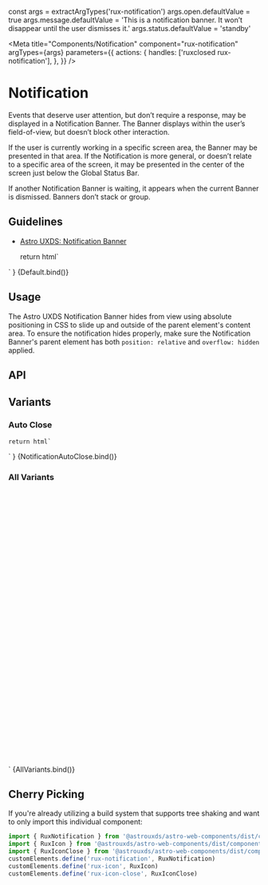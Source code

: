 const args = extractArgTypes('rux-notification')
args.open.defaultValue = true
args.message.defaultValue =
    'This is a notification banner. It won’t disappear until the user dismisses it.'
args.status.defaultValue = 'standby'

<Meta
    title="Components/Notification"
    component="rux-notification"
    argTypes={args}
    parameters={{
        actions: {
            handles: ['ruxclosed rux-notification'],
        },
    }}
/>

# Notification

Events that deserve user attention, but don’t require a response, may be displayed in a Notification Banner. The Banner displays within the user’s field-of-view, but doesn’t block other interaction.

If the user is currently working in a specific screen area, the Banner may be presented in that area. If the Notification is more general, or doesn’t relate to a specific area of the screen, it may be presented in the center of the screen just below the Global Status Bar.

If another Notification Banner is waiting, it appears when the current Banner is dismissed. Banners don’t stack or group.

## Guidelines

-   [Astro UXDS: Notification Banner](https://www.astrouxds.com/ui-components/notification-banner)

    return html`
<div style="display: flex; flex-flow: column; justify-content: center;">
    <rux-notification
        ?open="${args.open}"
        .closeAfter="${args.closeAfter}"
        status="${args.status}"
        message="${args.message}"
    >
    </rux-notification>
</div>
    `
}

<Canvas>
    <Story
        name="Default"
        height="100px"
        args={{
            open: true,
            closeAfter: null,
            message: "This is a notification banner. It won’t disappear until the user dismisses it.",
            status: "standby"
        }}
    >
        {Default.bind()}
    </Story>
</Canvas>

## Usage

The Astro UXDS Notification Banner hides from view using absolute positioning in CSS to slide up and outside of the parent element's content area. To ensure the notification hides properly, make sure the Notification Banner's parent element has both `position: relative` and `overflow: hidden` applied.

## API

<ArgsTable of="rux-notification" />

## Variants

### Auto Close

    return html`
<div style="display: flex; flex-flow: column; justify-content: center;">
    <rux-notification
        ?open="${args.open}"
        .closeAfter="${args.closeAfter}"
        .status="${args.status}"
        message="This is a notification banner. It will disappear in 2000 ms."
    >
    </rux-notification>
</div>
    `
}

<Canvas>
    <Story
        args={{
            open: true,
            closeAfter: 2000,
        }}
        name="Auto Close"
        height="100px"
    >
        {NotificationAutoClose.bind()}
    </Story>
</Canvas>

### All Variants

<div
    style="display: flex; flex-flow: column; justify-content: center; margin:20px;"
>
    <div
        style="display: flex; position: relative; height: 68px; margin-bottom: 20px; overflow: hidden;"
    >
        <rux-notification
            open
            status="off"
            message="Off notification banner"
        ></rux-notification>
    </div>
    <div
        style="display: flex; position: relative; height: 68px; margin-bottom: 20px; overflow: hidden;"
    >
        <rux-notification
            open
            status="standby"
            message="Standby notification banner"
        ></rux-notification>
    </div>
    <div
        style="display: flex; position: relative; height: 68px; margin-bottom: 20px; overflow: hidden;"
    >
        <rux-notification
            open
            status="normal"
            message="Normal notification banner"
        ></rux-notification>
    </div>
    <div
        style="display: flex; position: relative; height: 68px; margin-bottom: 20px; overflow: hidden;"
    >
        <rux-notification
            open
            status="caution"
            message="Caution notification banner"
        ></rux-notification>
    </div>
    <div
        style="display: flex; position: relative; height: 68px; margin-bottom: 20px; overflow: hidden;"
    >
        <rux-notification
            open
            status="serious"
            message="Serious notification banner"
        ></rux-notification>
    </div>
    <div
        style="display: flex; position: relative; height: 68px; margin-bottom: 20px; overflow: hidden;"
    >
        <rux-notification
            open
            status="critical"
            message="Critical notification banner"
        ></rux-notification>
    </div>
</div>
`

<Canvas>
    <Story
        name="All Variants"
        argTypes={{
            closeAfter: { table: { disable: true } },
            message: { table: { disable: true } },
            open: { table: { disable: true } },
            status: { table: { disable: true } }
        }}
    >
        {AllVariants.bind()}
    </Story>
</Canvas>

## Cherry Picking

If you're already utilizing a build system that supports tree shaking and want to only import this individual component:

```js
import { RuxNotification } from '@astrouxds/astro-web-components/dist/components/rux-notification'
import { RuxIcon } from '@astrouxds/astro-web-components/dist/components/rux-icon'
import { RuxIconClose } from '@astrouxds/astro-web-components/dist/components/rux-icon-close'
customElements.define('rux-notification', RuxNotification)
customElements.define('rux-icon', RuxIcon)
customElements.define('rux-icon-close', RuxIconClose)
```
